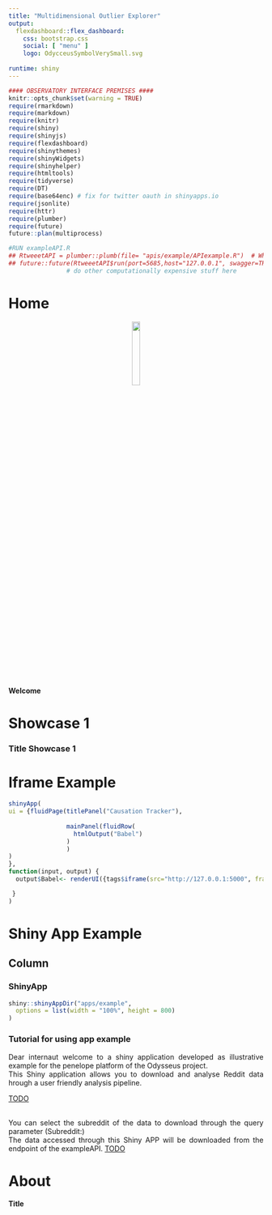 ```yaml
---
title: "Multidimensional Outlier Explorer" 
output: 
  flexdashboard::flex_dashboard:
    css: bootstrap.css
    social: [ "menu" ]
    logo: OdycceusSymbolVerySmall.svg
    
runtime: shiny
---
```




```r
#### OBSERVATORY INTERFACE PREMISES ####
knitr::opts_chunk$set(warning = TRUE)
require(rmarkdown)
require(markdown)
require(knitr)
require(shiny)
require(shinyjs)
require(flexdashboard)
require(shinythemes)
require(shinyWidgets)
require(shinyhelper)
require(htmltools)
require(tidyverse)
require(DT)
require(base64enc) # fix for twitter oauth in shinyapps.io
require(jsonlite)
require(httr)
require(plumber)
require(future)
future::plan(multiprocess)

#RUN exampleAPI.R
## RtweeetAPI = plumber::plumb(file= "apis/example/APIexample.R")  # Where the file describing the APIexample.R is file is located
## future::future(RtweeetAPI$run(port=5685,host="127.0.0.1", swagger=TRUE))#run exampleAPI in another R session
                # do other computationally expensive stuff here

```



Home
=====================================
<style>
body {
text-align: justify}
</style>


<center>
<img src="OdycceusIntegratedSymbolMedium.svg" width=18%>
</center>

#### Welcome 




Showcase 1 {data-navmenu="Showcases"}
================================================================

### Title Showcase 1




Iframe Example {data-navmenu="Observatory"}
===========================================================

```r
shinyApp(
ui = {fluidPage(titlePanel("Causation Tracker"),
 
                mainPanel(fluidRow(
                  htmlOutput("Babel")
                )
                )
)
},
function(input, output) {
  output$Babel<- renderUI({tags$iframe(src="http://127.0.0.1:5000", frameborder="0", scrolling="yes", width="100%", height=700)})

 }
)
```


Shiny App Example {data-navmenu="Observatory"}
===========================================================

Column {.tabset}
-----------------------------------------------------------------------

### ShinyApp


```r
shiny::shinyAppDir("apps/example",
  options = list(width = "100%", height = 800)
)
```

### Tutorial for using app example 

Dear internaut welcome to a shiny application developed as illustrative example for the penelope platform of the Odysseus project.
<br>
This Shiny application allows you to download and analyse Reddit data hrough a user friendly analysis pipeline.

<!-- insert image of the process here -->
[TODO]()

<br>
You can select the subreddit of the data to download through the query parameter (Subreddit:)
<br>
The data accessed through this Shiny APP will be downloaded from the endpoint of the  exampleAPI. 
[TODO]()
<br>


About
================================================================


#### Title

